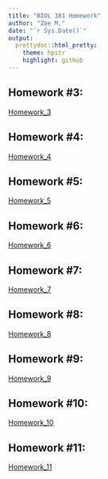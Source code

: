 ```yaml
---
title: "BIOL 381 Homework"
author: "Zoe M."
date: "`r Sys.Date()`"
output: 
  prettydoc::html_pretty:
    theme: hpstr
    highlight: github
---
```


## Homework #3:
[Homework_3](Homework_3.html)

## Homework #4:
[Homework_4](Homework_4.html)

## Homework #5:
[Homework_5](Homework_5.html)

## Homework #6:
[Homework_6](Homework_6.html)

## Homework #7:
[Homework_7](Homework_7.html)

## Homework #8:
[Homework_8](Homework_8.html)

## Homework #9:
[Homework_9](Homework_9.html)

## Homework #10:
[Homework_10](Homework_10.html)

## Homework #11:
[Homework_11](Homework_11.html)

